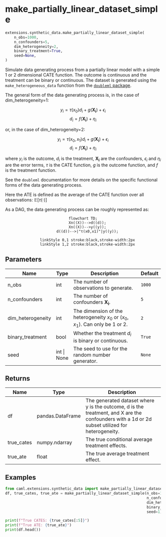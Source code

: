# make_partially_linear_dataset_simple { #caml.extensions.synthetic_data.make_partially_linear_dataset_simple }

```python
extensions.synthetic_data.make_partially_linear_dataset_simple(
    n_obs=1000,
    n_confounders=5,
    dim_heterogeneity=2,
    binary_treatment=True,
    seed=None,
)
```

Simulate data generating process from a partially linear model with a simple 1 or 2 dimensional CATE function. The outcome is continuous and the treatment can be binary or continuous.
The dataset is generated using the `make_heterogeneous_data` function from the [`doubleml` package](https://docs.doubleml.org/stable/index.html).

The general form of the data generating process is, in the case of dim_heterogeneity=1:

$$
y_i= \tau (x_0) d_i + g(\mathbf{X_i})+\epsilon_i
$$
$$
d_i=f(\mathbf{X_i})+\eta_i
$$

or, in the case of dim_heterogeneity=2:

$$
y_i= \tau (x_0,x_1) d_i + g(\mathbf{X_i})+\epsilon_i
$$
$$
d_i=f(\mathbf{X_i})+\eta_i
$$

where $y_i$ is the outcome, $d_i$ is the treatment, $\mathbf{X_i}$ are the confounders, $\epsilon_i$ and $\eta_i$ are the error terms, $\tau$ is the CATE function, $g$ is the outcome function, and $f$ is the treatment function.

See the `doubleml` documentation for more details on the specific functional forms of the data generating process.

Here the ATE is defined as the average of the CATE function over all observations: $\mathbb{E}[\tau (\cdot)]$

As a DAG, the data generating process can be roughly represented as:

<div style="text-align: center;">
```mermaid
flowchart TD;
    Xn((X))-->d((d));
    Xn((X))-->y((y));
    d((d))-->|"τ(x0,x1)"|y((y));

    linkStyle 0,1 stroke:black,stroke-width:2px
    linkStyle 1,2 stroke:black,stroke-width:2px
```
</div>

## Parameters {.doc-section .doc-section-parameters}

| Name              | Type        | Description                                                                  | Default   |
|-------------------|-------------|------------------------------------------------------------------------------|-----------|
| n_obs             | int         | The number of observations to generate.                                      | `1000`    |
| n_confounders     | int         | The number of confounders $\mathbf{X_i}$.                                    | `5`       |
| dim_heterogeneity | int         | The dimension of the heterogeneity $x_0$ or $(x_0,x_1)$. Can only be 1 or 2. | `2`       |
| binary_treatment  | bool        | Whether the treatment $d_i$ is binary or continuous.                         | `True`    |
| seed              | int \| None | The seed to use for the random number generator.                             | `None`    |

## Returns {.doc-section .doc-section-returns}

| Name       | Type             | Description                                                                                                                                    |
|------------|------------------|------------------------------------------------------------------------------------------------------------------------------------------------|
| df         | pandas.DataFrame | The generated dataset where y is the outcome, d is the treatment, and X are the confounders with a 1d or 2d subset utilized for heterogeneity. |
| true_cates | numpy.ndarray    | The true conditional average treatment effects.                                                                                                |
| true_ate   | float            | The true average treatment effect.                                                                                                             |

## Examples {.doc-section .doc-section-examples}

```python
from caml.extensions.synthetic_data import make_partially_linear_dataset_simple
df, true_cates, true_ate = make_partially_linear_dataset_simple(n_obs=1000,
                                                                n_confounders=5,
                                                                dim_heterogeneity=2,
                                                                binary_treatment=True,
                                                                seed=1)

print(f"True CATES: {true_cates[:5]}")
print(f"True ATE: {true_ate}")
print(df.head())
```
